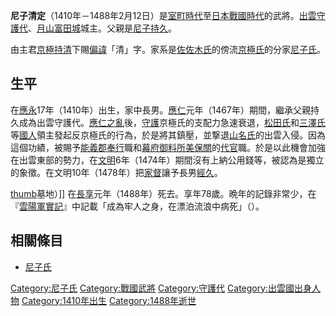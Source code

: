 {{unreferenced|time=2015-09-11T12:15:12+00:00}}
{{日本武士
|名稱= 尼子 清定
|圖片名稱= 
|圖片大小= 
|圖片說明= 
|時代= [[室町時代|室町時代]]－[[日本戰國時代|日本戰國時代]]
|出生日期= [[應永|應永]]17年（1410年）
|出生地點= 
|逝世日期= [[長享|長享]]元年12月21日（1488年2月12日）
|逝世地點= 
|假名= 
|羅馬字= 
|幼名= 又四郎
|改名= 
|别名= 清貞
|諡号= 
|神号= 
|戒名= 
|洗禮名= 
|墓所= 
|朝廷官位= 
|幕府職位= [[出雲|出雲]][[守護代|守護代]]
|主君= [[京極持清|京極持清]]
|藩= 
|氏族= [[尼子氏|尼子氏]]
|父母= 父：[[尼子持久|尼子持久]]
|養父= 
|養母= 
|兄弟= 
|姐妹= 
|正室= [[真木朝親|真木朝親]]的女兒
|側室= 
|嗣子= '''[[尼子經久|經久]]'''、[[尼子源四郎|源四郎]]、[[尼子久幸|久幸]]
|嗣女= 
|養子= 
|養女= 
}}
{{japanese|japanese=尼子 清定|kana=あまご きよさだ|romaji=Amago Kiyosada}}
'''尼子清定'''（1410年－1488年2月12日）是[[室町時代|室町時代]]至[[日本戰國時代|日本戰國時代]]的武將。[[出雲|出雲]][[守護代|守護代]]、[[月山富田城|月山富田城]]城主。父親是[[尼子持久|尼子持久]]。

由主君[[京極持清|京極持清]]下賜[[偏諱|偏諱]]「清」字。家系是[[佐佐木氏|佐佐木氏]]的傍流[[京極氏|京極氏]]的分家[[尼子氏|尼子氏]]。

== 生平 ==
在[[應永|應永]]17年（1410年）出生，家中長男。[[應仁|應仁]]元年（1467年）期間，繼承父親持久成為出雲守護代。[[應仁之亂|應仁之亂]]後，[[守護|守護]]京極氏的支配力急速衰退，[[松田氏|松田氏]]和[[三澤氏|三澤氏]]等[[國人|國人]]領主發起反京極氏的行為，於是將其鎮壓，並撃退[[山名氏|山名氏]]的出雲入侵。因為這個功績，被賜予[[能義郡|能義郡]][[奉行|奉行]]職和[[幕府御料所|幕府御料所]][[美保關|美保關]]的[[代官|代官]]職。於是以此機會加強在出雲東部的勢力，在[[文明_(後土御門天皇)|文明]]6年（1474年）期間沒有上納公用錢等，被認為是獨立的象徵。在文明10年（1478年）把[[家督|家督]]讓予長男[[尼子經久|經久]]。

[[FILE:Amago_Kiyosada_and_Tsunehisa_tomb.JPG|thumb]]墓地）]]
在[[長享|長享]]元年（1488年）死去。享年78歲。晩年的記錄非常少，在『[[雲陽軍實記|雲陽軍實記]]』中記載「成為牢人之身，在漂泊流浪中病死」（{{lang|ja|牢人の身となり、漂泊流浪のうちに病死す}}）。

== 相關條目 ==
*[[尼子氏|尼子氏]]

{{尼子家當主|？－1477年|尼子氏|第3代}}
[[Category:尼子氏|Category:尼子氏]]
[[Category:戰國武將|Category:戰國武將]]
[[Category:守護代|Category:守護代]]
[[Category:出雲國出身人物|Category:出雲國出身人物]]
[[Category:1410年出生|Category:1410年出生]]
[[Category:1488年逝世|Category:1488年逝世]]